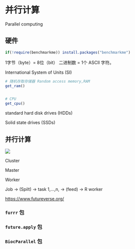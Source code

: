 # 并行计算

Parallel computing

## 硬件

```r
if(!require(benchmarkme)) install.packages("benchmarkme")
```

1字节（byte）= 8位（bit） 二进制数 = 1个 ASCII 字符。

International System of Units (SI)

```r
# 随机存取存储器 Random access memory,RAM
get_ram()


# CPU
get_cpu()
```

standard hard disk drives (HDDs)

Solid state drives (SSDs)

## 并行计算

![](images/parallel_computation.jpeg){fig-align="center"}

Cluster

Master

Worker

Job -\> (Spilt) -\> task 1,...,n, -\> (feed) -\> R worker

<https://www.futureverse.org/>

### **`furrr`** 包

### **`future.apply`** 包

### **`BiocParallel`** 包
